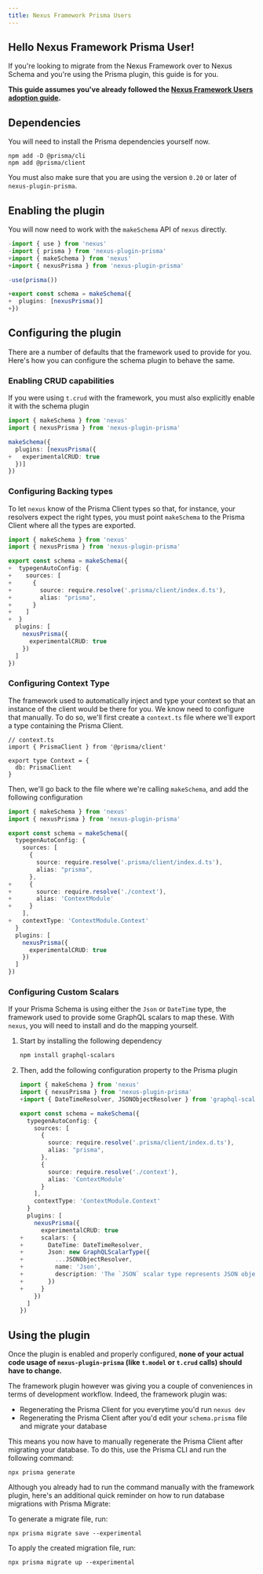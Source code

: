 ```yaml
---
title: Nexus Framework Prisma Users
---
```


## Hello Nexus Framework Prisma User!

If you're looking to migrate from the Nexus Framework over to Nexus Schema and you're using the Prisma plugin, this guide is for you.

**This guide assumes you've already followed the [Nexus Framework Users adoption guide](/adoption-guides/nexus-framework-users).**

## Dependencies

You will need to install the Prisma dependencies yourself now.

```
npm add -D @prisma/cli
npm add @prisma/client
```

You must also make sure that you are using the version `0.20` or later of `nexus-plugin-prisma`.

## Enabling the plugin

You will now need to work with the `makeSchema` API of `nexus` directly.

```ts diff
-import { use } from 'nexus'
-import { prisma } from 'nexus-plugin-prisma'
+import { makeSchema } from 'nexus'
+import { nexusPrisma } from 'nexus-plugin-prisma'

-use(prisma())

+export const schema = makeSchema({
+  plugins: [nexusPrisma()]
+})
```

## Configuring the plugin

There are a number of defaults that the framework used to provide for you. Here's how you can configure the schema plugin to behave the same.

### Enabling CRUD capabilities

If you were using `t.crud` with the framework, you must also explicitly enable it with the schema plugin

```ts diff
import { makeSchema } from 'nexus'
import { nexusPrisma } from 'nexus-plugin-prisma'

makeSchema({
  plugins: [nexusPrisma({
+   experimentalCRUD: true
  })]
})
```

### Configuring Backing types

To let `nexus` know of the Prisma Client types so that, for instance, your resolvers expect the right types, you must point `makeSchema` to the Prisma Client where all the types are exported.

```ts diff
import { makeSchema } from 'nexus'
import { nexusPrisma } from 'nexus-plugin-prisma'

export const schema = makeSchema({
+  typegenAutoConfig: {
+    sources: [
+      {
+        source: require.resolve('.prisma/client/index.d.ts'),
+        alias: "prisma",
+      }
+    ]
+  }
  plugins: [
    nexusPrisma({
      experimentalCRUD: true
    })
  ]
})
```

### Configuring Context Type

The framework used to automatically inject and type your context so that an instance of the client would be there for you. We know need to configure that manually. To do so, we'll first create a `context.ts` file where we'll export a type containing the Prisma Client.

```tsx
// context.ts
import { PrismaClient } from '@prisma/client'

export type Context = {
  db: PrismaClient
}
```

Then, we'll go back to the file where we're calling `makeSchema`, and add the following configuration

```ts diff
import { makeSchema } from 'nexus'
import { nexusPrisma } from 'nexus-plugin-prisma'

export const schema = makeSchema({
  typegenAutoConfig: {
    sources: [
      {
        source: require.resolve('.prisma/client/index.d.ts'),
        alias: "prisma",
      },
+     {
+       source: require.resolve('./context'),
+       alias: 'ContextModule'
+     }
    ],
+   contextType: 'ContextModule.Context'
  }
  plugins: [
    nexusPrisma({
      experimentalCRUD: true
    })
  ]
})
```

### Configuring Custom Scalars

If your Prisma Schema is using either the `Json` or `DateTime` type, the framework used to provide some GraphQL scalars to map these. With `nexus`, you will need to install and do the mapping yourself.

1.  Start by installing the following dependency

    ```bash
    npm install graphql-scalars
    ```

2.  Then, add the following configuration property to the Prisma plugin

    ```ts diff
    import { makeSchema } from 'nexus'
    import { nexusPrisma } from 'nexus-plugin-prisma'
    +import { DateTimeResolver, JSONObjectResolver } from 'graphql-scalars'

    export const schema = makeSchema({
      typegenAutoConfig: {
        sources: [
          {
            source: require.resolve('.prisma/client/index.d.ts'),
            alias: "prisma",
          },
          {
            source: require.resolve('./context'),
            alias: 'ContextModule'
          }
        ],
        contextType: 'ContextModule.Context'
      }
      plugins: [
        nexusPrisma({
          experimentalCRUD: true
    +     scalars: {
    +       DateTime: DateTimeResolver,
    +       Json: new GraphQLScalarType({
    +         ...JSONObjectResolver,
    +         name: 'Json',
    +         description: 'The `JSON` scalar type represents JSON objects as specified by [ECMA-404](http://www.ecma-international.org/publications/files/ECMA-ST/ECMA-404.pdf).',
    +       })
    +     }
        })
      ]
    })
    ```

## Using the plugin

Once the plugin is enabled and properly configured, **none of your actual code usage of `nexus-plugin-prisma` (like `t.model` or `t.crud` calls) should have to change.**

The framework plugin however was giving you a couple of conveniences in terms of development workflow. Indeed, the framework plugin was:

- Regenerating the Prisma Client for you everytime you'd run `nexus dev`
- Regenerating the Prisma Client after you'd edit your `schema.prisma` file and migrate your database

This means you now have to manually regenerate the Prisma Client after migrating your database. To do this, use the Prisma CLI and run the following command:

```
npx prisma generate
```

Although you already had to run the command manually with the framework plugin, here's an additional quick reminder on how to run database migrations with Prisma Migrate:

To generate a migrate file, run:

```
npx prisma migrate save --experimental
```

To apply the created migration file, run:

```
npx prisma migrate up --experimental
```
